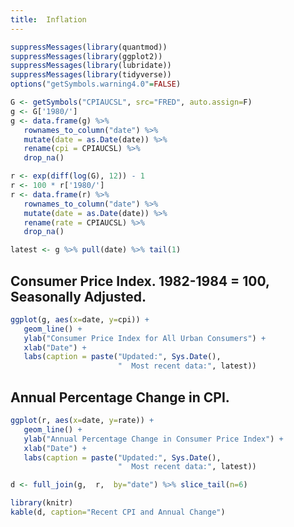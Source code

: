```yaml
---
title:  Inflation
---
```



```r
suppressMessages(library(quantmod))
suppressMessages(library(ggplot2))
suppressMessages(library(lubridate))
suppressMessages(library(tidyverse))
options("getSymbols.warning4.0"=FALSE)

G <- getSymbols("CPIAUCSL", src="FRED", auto.assign=F)
g <- G['1980/']
g <- data.frame(g) %>%
   rownames_to_column("date") %>%
   mutate(date = as.Date(date)) %>%
   rename(cpi = CPIAUCSL) %>%
   drop_na()

r <- exp(diff(log(G), 12)) - 1
r <- 100 * r['1980/']
r <- data.frame(r) %>%
   rownames_to_column("date") %>%
   mutate(date = as.Date(date)) %>%
   rename(rate = CPIAUCSL) %>%
   drop_na()

latest <- g %>% pull(date) %>% tail(1)
```

## Consumer Price Index. 1982-1984 = 100, Seasonally Adjusted.

```r
ggplot(g, aes(x=date, y=cpi)) +
   geom_line() +
   ylab("Consumer Price Index for All Urban Consumers") +
   xlab("Date") +
   labs(caption = paste("Updated:", Sys.Date(), 
                        "  Most recent data:", latest))
```

## Annual Percentage Change in CPI.

```r
ggplot(r, aes(x=date, y=rate)) +
   geom_line() +
   ylab("Annual Percentage Change in Consumer Price Index") +
   xlab("Date") +
   labs(caption = paste("Updated:", Sys.Date(), 
                        "  Most recent data:", latest))
```

```r
d <- full_join(g,  r,  by="date") %>% slice_tail(n=6)
```

```r
library(knitr)
kable(d, caption="Recent CPI and Annual Change")
```
